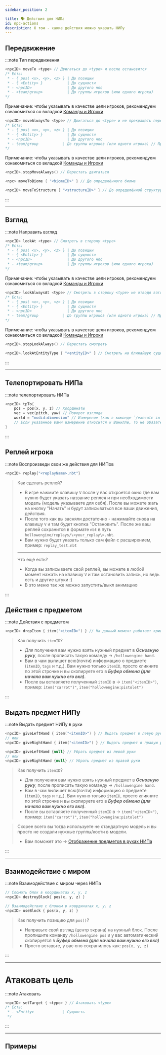 ```yaml
---
sidebar_position: 2

title: 🗣️ Действия для НИПа
id: npc-actions
description: О том - какие действия можно указать НИПу
---
```



<ToBeta url='welcome' />


## Передвижение

:::note Тип передвижения

<Tabs>
<TabItem value="moveTo" label="Двигаться до..." attributes={{className: styles.def}}>

```kts
<npcID> moveTo <type> // Двигаться до <type> и после остановится
/* Есть:
 * - { pos( <x>, <y>, <z> } | До позиции
 * - { <Entity> }           | До сущности
 * - <npcID>                | До другого нпс
 * - <team/group>           | До группы игроков (или одного игрока)
*/
```

Примечание: чтобы указывать в качестве цели игроков, рекомендуем ознакомиться со вкладкой [Команды и Игроки](./../3-Player/0-players.mdx)

</TabItem>
<TabItem value="moveAlwaysTo" label="Двигаться бесконечно до..." attributes={{className: styles.def}}>

```kts
<npcID> moveAlwaysTo <type> // Двигаться до <type> и не прекращать передвижение
/* Есть:
 * - { pos( <x>, <y>, <z> } | До позиции
 * - { <Entity> }           | До сущности
 * - <npcID>                | До другого нпс
 * - team/group           | До группы игроков (или одного игрока) // Примечание: Это действие не сохраняется при выходе
*/
```

Примечание: чтобы указывать в качестве цели игроков, рекомендуем ознакомиться со вкладкой [Команды и Игроки](./../3-Player/0-players.mdx)

</TabItem>
<TabItem value="stopMoveAlways" label="Перестать бесконечно двигаться" attributes={{className: styles.def}}>

```kts
<npcID>.stopMoveAlways() // Перестать двигаться
```

</TabItem>
<TabItem value="moveToBiome" label="Двигаться до биома..." attributes={{className: styles.def}}>

```kts
<npc> moveToBiome { "<biomeID>" } // До определённого биома
```

</TabItem>
<TabItem value="moveToStructure" label="Двигаться до структуры..." attributes={{className: styles.def}}>

```kts
<npcID> moveToStructure { "<structureID>" } // До определённой структуры
```

</TabItem>
</Tabs>
:::

---

## Взгляд

:::note Направить взгляд

<Tabs>
<TabItem value="lookAt" label="Смотреть на..." attributes={{className: styles.def}}>

```kts
<npcID> lookAt <type> // Смотреть в сторону <type>
/* Есть:
 * - { pos( <x>, <y>, <z> } | До позиции
 * - { <Entity> }           | До сущности
 * - <npcID>                | До другого нпс
 * - <team/group>           | До группы игроков (или одного игрока)
*/
```

Примечание: чтобы указывать в качестве цели игроков, рекомендуем ознакомиться со вкладкой [Команды и Игроки](./../3-Player/0-players.mdx)

</TabItem>
<TabItem value="lookAlwaysAt" label="Бесконечно смотреть на..." attributes={{className: styles.def}}>

```kts
<npcID> lookAlwaysAt <type> // Смотреть в сторону <type> не отводя взгляд (бесконечно)
/* Есть:
 * - { pos( <x>, <y>, <z> } | До позиции
 * - { <Entity> }           | До сущности
 * - <npcID>                | До другого нпс
 * - team/group           | До группы игроков (или одного игрока) // Примечание: Это действие не сохраняется при выходе
*/
```

Примечание: чтобы указывать в качестве цели игроков, рекомендуем ознакомиться со вкладкой [Команды и Игроки](./../3-Player/0-players.mdx)

</TabItem>
<TabItem value="stopLookAlways" label="Перестать бесконечно смотреть" attributes={{className: styles.def}}>

```kts
<npcID>.stopLookAlways() // Перестать смотреть
```

</TabItem>
<TabItem value="lookAtEntityType" label="Смотреть на сущность типа..." attributes={{className: styles.def}}>

```kts
<npcID>.lookAtEntityType { "<entityID>" } // Смотреть на ближайшую сущность
```

</TabItem>
</Tabs>

:::

---

## Телепортировать НИПа

:::note телепортировать НИПа
```kts
<npcID> tpTo{
    pos = pos(x, y, z) // Координаты
    vec = vec(pitch, yaw) // Поворот взгляда
    world = "modid:dimension" // Измерение (как в команде `/execute in <...>`)
    // Если указанное вами измерение относится к Ванилле, то не обязательно указывать modID
}
```
:::

## Реплей игрока

:::note Воспроизведи свои же действия для НИПов

<Tabs>
<TabItem value="replayNPC" label="Реплей на НИПа" attributes={{className: styles.def}}>

```kts
<npcID> replay{"<replayName>.nbt"}
```

</TabItem>
<TabItem value="VreplayNPC" label="Про реплей..." attributes={{className: styles.def}}>

> Как сделать реплей?
> - В игре нажмите клавишу `V` после у вас откроется окно где вам нужно будет указать название реплея и при необходимости модель (модель указываете для себя). После вы можете жать на кнопку "Начать" и будут записываться все ваши движения, действия.  
> - После того как вы засняли достаточно - нажимайте снова на клавишу `V` и там будет кнопка "Остановить". После же ваш реплей сохранится в формате `nbt` в путь `hollowengine/replays/\<your_replay\>.nbt`.
> - Вам нужно будет указать только сам файл с расширением, пример: `replay_test.nbt`
> ---
> Что ещё есть?
> - Когда вы записываете свой реплей, вы можете в любой момент нажать на клавишу `V` и там остановить запись, но ведь есть и другие штуки :)  
>  - В это меню так же можно запустить\/выкл анимацию

</TabItem>
</Tabs>
:::

## Действия с предметом

:::note Действия с предметом

<Tabs>
<TabItem value="dropItem" label="Кинуть/Бросить предмет" attributes={{className: styles.def}}>

```kts
<npcID> dropItem { item("<itemID>") } // На данный момент работает криво, кидает только на Юг. Ждём патча.
```

</TabItem>
<TabItem value="VgetItemID" label="Как получить [itemID]?" attributes={{className: styles.def}}>

> Как получить `itemID`?
> - Для получения вам нужно взять нужный предмет в ***Основную руку***, после прописать такую команду -> `/hollowengine hand`.  
> - Вам в чам выпишет всю(почти) информацию о предмете (`itemID`, `tags` и т.д.). Вам нужно только `itemID`, просто кликните по этой строчке и вы скопируете его в ***Буфер обмена (для начала вам нужно его вкл)***.
> - После вы вставляете полученный `itemID` в -> `item("<itemID>")`, пример: `item("carrot")"`, `item("hollowengine:pistolet")`

</TabItem>
</Tabs>

:::

## Выдать предмет НИПу

:::note Выдать предмет НИПу в руки

<Tabs>
<TabItem value="giveItenHand" label="Выдать предмет в руки" attributes={{className: styles.def}}>

```kts
<npcID> giveLeftHand { item("<itemID>") } // Выдать предмет в левую руку
// или
<npcID> giveRightHand { item("<itemID>") } // Выдать предмет в правую руку
```

</TabItem>
<TabItem value="removeItemHand" label="Убрать предмет из рук" attributes={{className: styles.def}}>

```kts
<npcID> giveLeftHand {null} // Убрать предмет из левой руки
// или
<npcID> giveRightHand {null} // Убрать предмет из правой руки
```

</TabItem>
<TabItem value="VgetItemID" label="Как получить [itemID]?" attributes={{className: styles.def}}>

> Как получить `itemID`?
> - Для получения вам нужно взять нужный предмет в ***Основную руку***, после прописать такую команду -> `/hollowengine hand`.  
> - Вам в чам выпишет всю(почти) информацию о предмете (`itemID`, `tags` и т.д.). Вам нужно только `itemID`, просто кликните по этой строчке и вы скопируете его в ***Буфер обмена (для начала вам нужно его вкл)***.
> - После вы вставляете полученный `itemID` в -> `item("<itemID>")`, пример: `item("carrot")"`, `item("hollowengine:pistolet")`

</TabItem>
<TabItem value="itemVisibleHand" label="Предмет не отображается в руке?" attributes={{className: styles.def}}>

> Скорее всего вы тогда используете не стандартную модель и вы просто не создали нужные группы/кости в модели.
> - Вам поможет это -> [Отображение предметов в руках НИПа](./10-ItemHandVisible.mdx)

</TabItem>
</Tabs>

:::

---

## Взаимодействие с миром

:::note Взаимодействие с миром через НИПа

<Tabs>
<TabItem value="destroyBlock" label="Уничтожить/Сломать блок" attributes={{className: styles.def}}>

```kts
// Сломать блок в координатах x, y, z
<npcID> destroyBlock{ pos(x, y, z) }
```

</TabItem>
<TabItem value="useBlock" label="Кликнуть по блоку" attributes={{className: styles.def}}>

```kts
// Взаимодействие с блоком в координатах x, y. z
<npcID> useBlock { pos(x, y, z) }
```

</TabItem>
<TabItem value="VgetBlockPos" label="Как получить позицию pos()?" attributes={{className: styles.def}}>

> Как получить позицию для `pos()`?
> - Направьте свой взгляд (центр экрана) на нужный блок. После пропишите команду `/hollowengine pos` и у вас автоматический скопируется в ***Буфер обмена (для начала вам нужно его вкл)***
> - Просто вставьте, у вас оно сохранилось как: `pos(x, y, z)`

</TabItem>
</Tabs>
:::

---

# Атаковать цель

:::note Атаковать
```kts
<npcID> setTarget { <type> } // Атаковать <type>
/* Есть:
 * - <Entity>             | Сущность
 */
```
:::



---

## Примеры

